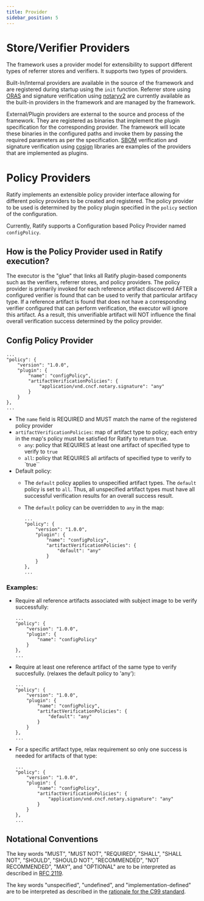 ```yaml
---
title: Provider
sidebar_position: 5
---
```


# Store/Verifier Providers
The framework uses a provider model for extensibility to support different types of referrer stores and verifiers. It supports two types of providers. 

Built-In/Internal providers are available in the source of the framework and are registered during startup using the ```init``` function. Referrer store using [ORAS](https://github.com/oras-project/oras) and signature verification using [notaryv2](https://github.com/notaryproject/notation) are currently available as the built-in providers in the framework and are managed by the framework.

External/Plugin providers are external to the source and process of the framework. They are registered as binaries that implement the plugin specification for the corresponding provider. The framework will locate these binaries in the configured paths and invoke them by passing the required parameters as per the specification. [SBOM](..\plugins\verifier\sbom) verification and signature verification using [cosign](..\plugins\verifier\cosign) libraries are examples of the providers that are implemented as plugins.

# Policy Providers

Ratify implements an extensible policy provider interface allowing for different policy providers to be created and registered. The policy provider to be used is determined by the policy plugin specified in the `policy` section of the configuration. 

Currently, Ratify supports a Configuration based Policy Provider named `configPolicy`.

## How is the Policy Provider used in Ratify execution?

The executor is the "glue" that links all Ratify plugin-based components such as the verifiers, referrer stores, and policy providers. The policy provider is primarily invoked for each reference artifact discovered AFTER a configured verifier is found that can be used to verify that particular artifacy type. If a reference artifact is found that does not have a corresponding verifier configured that can perform verification, the executor will ignore this artifact. As a result, this unverifiable artifact will NOT influence the final overall verification success determined by the policy provider.

## Config Policy Provider

```
...
"policy": {
    "version": "1.0.0",
    "plugin": {
        "name": "configPolicy",
        "artifactVerificationPolicies": {
            "application/vnd.cncf.notary.signature": "any"
        }
    }
},
...
```

- The `name` field is REQUIRED and MUST match the name of the registered policy provider
- `artifactVerificationPolicies`: map of artifact type to policy; each entry in the map's policy must be satisfied for Ratify to return true.
    - `any`: policy that REQUIRES at least one artifact of specified type to verify to `true` 
    - `all`: policy that REQUIRES all artifacts of specified type to verify to `true``
- Default policy:
    - The `default` policy applies to unspecified artifact types. The `default` policy is set to `all`. Thus, all unspecified artifact types must have all successful verification results for an overall success result.
    - The `default` policy can be overridden to `any` in the map:
        
        ```
        ...
        "policy": {
            "version": "1.0.0",
            "plugin": {
                "name": "configPolicy",
                "artifactVerificationPolicies": {
                    "default": "any"
                }
            }
        },
        ...
        ```
### Examples:

- Require all reference artifacts associated with subject image to be verify successfully:
    ```
    ...
    "policy": {
        "version": "1.0.0",
        "plugin": {
            "name": "configPolicy"
        }
    },
    ...
    ```
- Require at least one reference artifact of the same type to verify succesfully. (relaxes the default policy to 'any'):
    ```
    ...
    "policy": {
        "version": "1.0.0",
        "plugin": {
            "name": "configPolicy",
            "artifactVerificationPolicies": {
                "default": "any"
            }
        }
    },
    ...
    ```
- For a specific artifact type, relax requirement so only one success is needed for artifacts of that type:
    ```
    ...
    "policy": {
        "version": "1.0.0",
        "plugin": {
            "name": "configPolicy",
            "artifactVerificationPolicies": {
                "application/vnd.cncf.notary.signature": "any"
            }
        }
    },
    ...
    ```

## Notational Conventions

The key words "MUST", "MUST NOT", "REQUIRED", "SHALL", "SHALL NOT", "SHOULD", "SHOULD NOT", "RECOMMENDED", "NOT RECOMMENDED", "MAY", and "OPTIONAL" are to be interpreted as described in [RFC 2119](http://tools.ietf.org/html/rfc2119).

The key words "unspecified", "undefined", and "implementation-defined" are to be interpreted as described in the [rationale for the C99 standard](http://www.open-std.org/jtc1/sc22/wg14/www/C99RationaleV5.10.pdf#page=18).